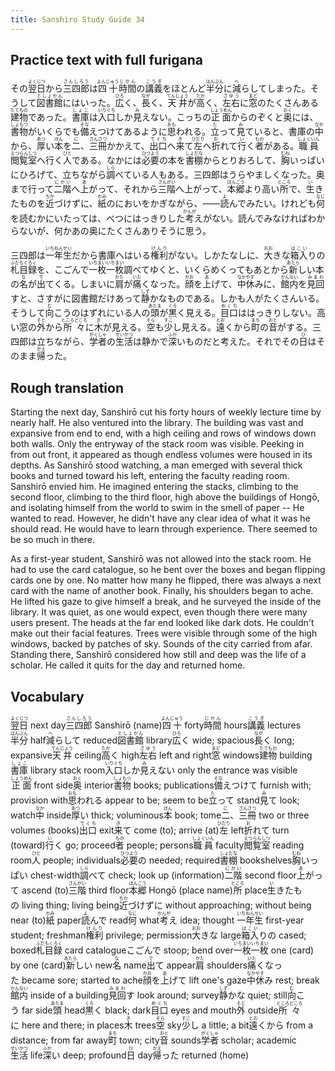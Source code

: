 ```yaml
---
title: Sanshiro Study Guide 34
---
```


## Practice text with full furigana

<p>
その<ruby><rb>翌日</rb><rt>よくじつ</rt></ruby>から<ruby><rb>三四郎</rb><rt>さんしろう</rt></ruby>は<ruby><rb>四十</rb><rt>よんじゅう</rt></ruby><ruby><rb>時間</rb><rt>じかん</rt></ruby>の<ruby><rb>講義</rb><rt>こうぎ</rt></ruby>をほとんど<ruby><rb>半分</rb><rt>はんぶん</rt></ruby>に<ruby><rb>減</rb><rt>へ</rt></ruby>らしてしまった。そうして<ruby><rb>図書館</rb><rt>としょかん</rt></ruby>にはいった。<ruby><rb>広</rb><rt>ひろ</rt></ruby>く、<ruby><rb>長</rb><rt>なが</rt></ruby>く、<ruby><rb>天井</rb><rt>てんじょう</rt></ruby>が<ruby><rb>高</rb><rt>たか</rt></ruby>く、<ruby><rb>左右</rb><rt>さゆう</rt></ruby>に<ruby><rb>窓</rb><rt>まど</rt></ruby>のたくさんある<ruby><rb>建物</rb><rt>たてもの</rt></ruby>であった。<ruby><rb>書庫</rb><rt>しょこ</rt></ruby>は<ruby><rb>入口</rb><rt>いりぐち</rt></ruby>しか<ruby><rb>見</rb><rt>み</rt></ruby>えない。こっちの<ruby><rb>正面</rb><rt>しょうめん</rt></ruby>からのぞくと<ruby><rb>奥</rb><rt>おく</rt></ruby>には、<ruby><rb>書物</rb><rt>しょもつ</rt></ruby>がいくらでも<ruby><rb>備</rb><rt>そな</rt></ruby>えつけてあるように<ruby><rb>思</rb><rt>おも</rt></ruby>われる。<ruby><rb>立</rb><rt>た</rt></ruby>って<ruby><rb>見</rb><rt>み</rt></ruby>ていると、書庫の<ruby><rb>中</rb><rt>なか</rt></ruby>から、<ruby><rb>厚</rb><rt>あつ</rt></ruby>い<ruby><rb>本</rb><rt>ほん</rt></ruby>を<ruby><rb>二</rb><rt>に</rt></ruby>、<ruby><rb>三冊</rb><rt>さんさつ</rt></ruby>かかえて、<ruby><rb>出口</rb><rt>でぐち</rt></ruby>へ<ruby><rb>来</rb><rt>き</rt></ruby>て<ruby><rb>左</rb><rt>ひだり</rt></ruby>へ<ruby><rb>折</rb><rt>お</rt></ruby>れて<ruby><rb>行</rb><rt>い</rt></ruby>く<ruby><rb>者</rb><rt>もの</rt></ruby>がある。<ruby><rb>職員</rb><rt>しょくいん</rt></ruby><ruby><rb>閲覧室</rb><rt>えつらんしつ</rt></ruby>へ行く<ruby><rb>人</rb><rt>ひと</rt></ruby>である。なかには<ruby><rb>必要</rb><rt>ひつよう</rt></ruby>の本を<ruby><rb>書棚</rb><rt>しょだな</rt></ruby>からとりおろして、<ruby><rb>胸</rb><rt>むね</rt></ruby>いっぱいにひろげて、立ちながら<ruby><rb>調</rb><rt>しら</rt></ruby>べている人もある。三四郎はうらやましくなった。奥まで行って<ruby><rb>二階</rb><rt>にかい</rt></ruby>へ<ruby><rb>上</rb><rt>あ</rt></ruby>がって、それから<ruby><rb>三階</rb><rt>さんがい</rt></ruby>へ上がって、<ruby><rb>本郷</rb><rt>ほんごう</rt></ruby>より高い<ruby><rb>所</rb><rt>ところ</rt></ruby>で、<ruby><rb>生</rb><rt>い</rt></ruby>きたものを<ruby><rb>近</rb><rt>ちか</rt></ruby>づけずに、<ruby><rb>紙</rb><rt>かみ</rt></ruby>のにおいをかぎながら、――<ruby><rb>読</rb><rt>よ</rt></ruby>んでみたい。けれども<ruby><rb>何</rb><rt>なに</rt></ruby>を読むかにいたっては、べつにはっきりした<ruby><rb>考</rb><rt>かんが</rt></ruby>えがない。読んでみなければわからないが、何かあの奥にたくさんありそうに思う。
</p>

<p>
三四郎は<ruby><rb>一年生</rb><rt>いちねんせい</rt></ruby>だから書庫へはいる<ruby><rb>権利</rb><rt>けんり</rt></ruby>がない。しかたなしに、<ruby><rb>大</rb><rt>おお</rt></ruby>きな<ruby><rb>箱入</rb><rt>はこい</rt></ruby>りの<ruby><rb>札目録</rb><rt>ふだもくろく</rt></ruby>を、こごんで<ruby><rb>一枚一枚</rb><rt>いちまいいちまい</rt></ruby>調べてゆくと、いくらめくってもあとから<ruby><rb>新</rb><rt>あたら</rt></ruby>しい本の<ruby><rb>名</rb><rt>な</rt></ruby>が<ruby><rb>出</rb><rt>で</rt></ruby>てくる。しまいに<ruby><rb>肩</rb><rt>かた</rt></ruby>が<ruby><rb>痛</rb><rt>いた</rt></ruby>くなった。<ruby><rb>顔</rb><rt>かお</rt></ruby>を<ruby><rb>上</rb><rt>あ</rt></ruby>げて、<ruby><rb>中休</rb><rt>なかやす</rt></ruby>みに、<ruby><rb>館内</rb><rt>かんない</rt></ruby>を<ruby><rb>見回</rb><rt>みまわ</rt></ruby>すと、さすがに図書館だけあって<ruby><rb>静</rb><rt>しず</rt></ruby>かなものである。しかも人がたくさんいる。そうして<ruby><rb>向</rb><rt>む</rt></ruby>こうのはずれにいる人の<ruby><rb>頭</rb><rt>あたま</rt></ruby>が<ruby><rb>黒</rb><rt>くろ</rt></ruby>く見える。<ruby><rb>目口</rb><rt>めくち</rt></ruby>ははっきりしない。高い窓の<ruby><rb>外</rb><rt>そと</rt></ruby>から<ruby><rb>所々</rb><rt>ところどころ</rt></ruby>に<ruby><rb>木</rb><rt>き</rt></ruby>が見える。<ruby><rb>空</rb><rt>そら</rt></ruby>も<ruby><rb>少</rb><rt>すこ</rt></ruby>し見える。<ruby><rb>遠</rb><rt>とお</rt></ruby>くから<ruby><rb>町</rb><rt>まち</rt></ruby>の<ruby><rb>音</rb><rt>おと</rt></ruby>がする。三四郎は立ちながら、<ruby><rb>学者</rb><rt>がくしゃ</rt></ruby>の<ruby><rb>生活</rb><rt>せいかつ</rt></ruby>は静かで<ruby><rb>深</rb><rt>ふか</rt></ruby>いものだと考えた。それでその<ruby><rb>日</rb><rt>ひ</rt></ruby>はそのまま<ruby><rb>帰</rb><rt>かえ</rt></ruby>った。
</p>


## Rough translation

Starting the next day, Sanshirō cut his forty hours of weekly lecture time by nearly half. He also ventured into the library. The building was vast and expansive from end to end, with a high ceiling and rows of windows down both walls. Only the entryway of the stack room was visible. Peeking in from out front, it appeared as though endless volumes were housed in its depths. As Sanshirō stood watching, a man emerged with several thick books and turned toward his left, entering the faculty reading room. Sanshirō envied him. He imagined entering the stacks, climbing to the second floor, climbing to the third floor, high above the buildings of Hongō, and isolating himself from the world to swim in the smell of paper -- He wanted to read. However, he didn't have any clear idea of what it was he should read. He would have to learn through experience. There seemed to be so much in there.  

As a first-year student, Sanshirō was not allowed into the stack room. He had to use the card catalogue, so he bent over the boxes and began flipping cards one by one. No matter how many he flipped, there was always a next card with the name of another book. Finally, his shoulders began to ache. He lifted his gaze to give himself a break, and he surveyed the inside of the library. It was quiet, as one would expect, even though there were many users present. The heads at the far end looked like dark dots. He couldn't make out their facial features. Trees were visible through some of the high windows, backed by patches of sky. Sounds of the city carried from afar. Standing there, Sanshirō considered how still and deep was the life of a scholar. He called it quits for the day and returned home.         


## Vocabulary

<p>
<span class="vocabstudy"><ruby><rb>翌日</rb><rt>よくじつ</rt></ruby>&nbsp;next day</span><span class="vocabstudy"><ruby><rb>三四郎</rb><rt>さんしろう</rt></ruby>&nbsp;Sanshirō (name)</span><span class="vocabstudy"><ruby><rb>四十</rb><rt>よんじゅう</rt></ruby>&nbsp;forty</span><span class="vocabstudy"><ruby><rb>時間</rb><rt>じかん</rt></ruby>&nbsp;hours</span><span class="vocabstudy"><ruby><rb>講義</rb><rt>こうぎ</rt></ruby>&nbsp;lectures</span><span class="vocabstudy"><ruby><rb>半分</rb><rt>はんぶん</rt></ruby>&nbsp;half</span><span class="vocabstudy"><ruby><rb>減</rb><rt>へ</rt></ruby>らして&nbsp;reduced</span><span class="vocabstudy"><ruby><rb>図書館</rb><rt>としょかん</rt></ruby>&nbsp;library</span><span class="vocabstudy"><ruby><rb>広</rb><rt>ひろ</rt></ruby>く&nbsp;wide; spacious</span><span class="vocabstudy"><ruby><rb>長</rb><rt>なが</rt></ruby>く&nbsp;long; expansive</span><span class="vocabstudy"><ruby><rb>天井</rb><rt>てんじょう</rt></ruby>&nbsp;ceiling</span><span class="vocabstudy"><ruby><rb>高</rb><rt>たか</rt></ruby>く&nbsp;high</span><span class="vocabstudy"><ruby><rb>左右</rb><rt>さゆう</rt></ruby>&nbsp;left and right</span><span class="vocabstudy"><ruby><rb>窓</rb><rt>まど</rt></ruby>&nbsp;windows</span><span class="vocabstudy"><ruby><rb>建物</rb><rt>たてもの</rt></ruby>&nbsp;building</span><span class="vocabstudy"><ruby><rb>書庫</rb><rt>しょこ</rt></ruby>&nbsp;library stack room</span><span class="vocabstudy"><ruby><rb>入口</rb><rt>いりぐち</rt></ruby>しか<ruby><rb>見</rb><rt>み</rt></ruby>えない&nbsp;only the entrance was visible</span><span class="vocabstudy"><ruby><rb>正面</rb><rt>しょうめん</rt></ruby>&nbsp;front side</span><span class="vocabstudy"><ruby><rb>奥</rb><rt>おく</rt></ruby>&nbsp;interior</span><span class="vocabstudy"><ruby><rb>書物</rb><rt>しょもつ</rt></ruby>&nbsp;books; publications</span><span class="vocabstudy"><ruby><rb>備</rb><rt>そな</rt></ruby>えつけて&nbsp;furnish with; provision with</span><span class="vocabstudy"><ruby><rb>思</rb><rt>おも</rt></ruby>われる&nbsp;appear to be; seem to be</span><span class="vocabstudy"><ruby><rb>立</rb><rt>た</rt></ruby>って&nbsp;stand</span><span class="vocabstudy"><ruby><rb>見</rb><rt>み</rt></ruby>て&nbsp;look; watch</span><span class="vocabstudy"><ruby><rb>中</rb><rt>なか</rt></ruby>&nbsp;inside</span><span class="vocabstudy"><ruby><rb>厚</rb><rt>あつ</rt></ruby>い&nbsp;thick; voluminous</span><span class="vocabstudy"><ruby><rb>本</rb><rt>ほん</rt></ruby>&nbsp;book; tome</span><span class="vocabstudy"><ruby><rb>二</rb><rt>に</rt></ruby>、<ruby><rb>三冊</rb><rt>さんさつ</rt></ruby>&nbsp;two or three volumes (books)</span><span class="vocabstudy"><ruby><rb>出口</rb><rt>でぐち</rt></ruby>&nbsp;exit</span><span class="vocabstudy"><ruby><rb>来</rb><rt>き</rt></ruby>て&nbsp;come (to); arrive (at)</span><span class="vocabstudy"><ruby><rb>左</rb><rt>ひだり</rt></ruby>&nbsp;left</span><span class="vocabstudy"><ruby><rb>折</rb><rt>お</rt></ruby>れて&nbsp;turn (toward)</span><span class="vocabstudy"><ruby><rb>行</rb><rt>い</rt></ruby>く&nbsp;go; proceed</span><span class="vocabstudy"><ruby><rb>者</rb><rt>もの</rt></ruby>&nbsp;people; persons</span><span class="vocabstudy"><ruby><rb>職員</rb><rt>しょくいん</rt></ruby>&nbsp;faculty</span><span class="vocabstudy"><ruby><rb>閲覧室</rb><rt>えつらんしつ</rt></ruby>&nbsp;reading room</span><span class="vocabstudy"><ruby><rb>人</rb><rt>ひと</rt></ruby>&nbsp;people; individuals</span><span class="vocabstudy"><ruby><rb>必要</rb><rt>ひつよう</rt></ruby>の&nbsp;needed; required</span><span class="vocabstudy"><ruby><rb>書棚</rb><rt>しょだな</rt></ruby>&nbsp;bookshelves</span><span class="vocabstudy"><ruby><rb>胸</rb><rt>むね</rt></ruby>いっぱい&nbsp;chest-width</span><span class="vocabstudy"><ruby><rb>調</rb><rt>しら</rt></ruby>べて&nbsp;check; look up (information)</span><span class="vocabstudy"><ruby><rb>二階</rb><rt>にかい</rt></ruby>&nbsp;second floor</span><span class="vocabstudy"><ruby><rb>上</rb><rt>あ</rt></ruby>がって&nbsp;ascend (to)</span><span class="vocabstudy"><ruby><rb>三階</rb><rt>さんがい</rt></ruby>&nbsp;third floor</span><span class="vocabstudy"><ruby><rb>本郷</rb><rt>ほんごう</rt></ruby>&nbsp;Hongō (place name)</span><span class="vocabstudy"><ruby><rb>所</rb><rt>ところ</rt></ruby>&nbsp;place</span><span class="vocabstudy"><ruby><rb>生</rb><rt>い</rt></ruby>きたもの&nbsp;living thing; living being</span><span class="vocabstudy"><ruby><rb>近</rb><rt>ちか</rt></ruby>づけずに&nbsp;without approaching; without being near (to)</span><span class="vocabstudy"><ruby><rb>紙</rb><rt>かみ</rt></ruby>&nbsp;paper</span><span class="vocabstudy"><ruby><rb>読</rb><rt>よ</rt></ruby>んで&nbsp;read</span><span class="vocabstudy"><ruby><rb>何</rb><rt>なに</rt></ruby>&nbsp;what</span><span class="vocabstudy"><ruby><rb>考</rb><rt>かんが</rt></ruby>え&nbsp;idea; thought</span>
<span class="vocabstudy"><ruby><rb>一年生</rb><rt>いちねんせい</rt></ruby>&nbsp;first-year student; freshman</span><span class="vocabstudy"><ruby><rb>権利</rb><rt>けんり</rt></ruby>&nbsp;privilege; permission</span><span class="vocabstudy"><ruby><rb>大</rb><rt>おお</rt></ruby>きな&nbsp;large</span><span class="vocabstudy"><ruby><rb>箱入</rb><rt>はこい</rt></ruby>りの&nbsp;cased; boxed</span><span class="vocabstudy"><ruby><rb>札目録</rb><rt>ふだもくろく</rt></ruby>&nbsp;card catalogue</span><span class="vocabstudy">こごんで&nbsp;stoop; bend over</span><span class="vocabstudy"><ruby><rb>一枚一枚</rb><rt>いちまいいちまい</rt></ruby>&nbsp;one (card) by one (card)</span><span class="vocabstudy"><ruby><rb>新</rb><rt>あたら</rt></ruby>しい&nbsp;new</span><span class="vocabstudy"><ruby><rb>名</rb><rt>な</rt></ruby>&nbsp;name</span><span class="vocabstudy"><ruby><rb>出</rb><rt>で</rt></ruby>て&nbsp;appear</span><span class="vocabstudy"><ruby><rb>肩</rb><rt>かた</rt></ruby>&nbsp;shoulders</span><span class="vocabstudy"><ruby><rb>痛</rb><rt>いた</rt></ruby>くなった&nbsp;became sore; started to ache</span><span class="vocabstudy"><ruby><rb>顔</rb><rt>かお</rt></ruby>を<ruby><rb>上</rb><rt>あ</rt></ruby>げて&nbsp;lift one's gaze</span><span class="vocabstudy"><ruby><rb>中休</rb><rt>なかやす</rt></ruby>み&nbsp;rest; break</span><span class="vocabstudy"><ruby><rb>館内</rb><rt>かんない</rt></ruby>&nbsp;inside of a building</span><span class="vocabstudy"><ruby><rb>見回</rb><rt>みまわ</rt></ruby>す&nbsp;look around; survey</span><span class="vocabstudy"><ruby><rb>静</rb><rt>しず</rt></ruby>かな&nbsp;quiet; still</span><span class="vocabstudy"><ruby><rb>向</rb><rt>む</rt></ruby>こう&nbsp;far side</span><span class="vocabstudy"><ruby><rb>頭</rb><rt>あたま</rt></ruby>&nbsp;head</span><span class="vocabstudy"><ruby><rb>黒</rb><rt>くろ</rt></ruby>く&nbsp;black; dark</span><span class="vocabstudy"><ruby><rb>目口</rb><rt>めくち</rt></ruby>&nbsp;eyes and mouth</span><span class="vocabstudy"><ruby><rb>外</rb><rt>そと</rt></ruby>&nbsp;outside</span><span class="vocabstudy"><ruby><rb>所々</rb><rt>ところどころ</rt></ruby>に&nbsp;here and there; in places</span><span class="vocabstudy"><ruby><rb>木</rb><rt>き</rt></ruby>&nbsp;trees</span><span class="vocabstudy"><ruby><rb>空</rb><rt>そら</rt></ruby>&nbsp;sky</span><span class="vocabstudy"><ruby><rb>少</rb><rt>すこ</rt></ruby>し&nbsp;a little; a bit</span><span class="vocabstudy"><ruby><rb>遠</rb><rt>とお</rt></ruby>くから&nbsp;from a distance; from far away</span><span class="vocabstudy"><ruby><rb>町</rb><rt>まち</rt></ruby>&nbsp;town; city</span><span class="vocabstudy"><ruby><rb>音</rb><rt>おと</rt></ruby>&nbsp;sounds</span><span class="vocabstudy"><ruby><rb>学者</rb><rt>がくしゃ</rt></ruby>&nbsp;scholar; academic</span><span class="vocabstudy"><ruby><rb>生活</rb><rt>せいかつ</rt></ruby>&nbsp;life</span><span class="vocabstudy"><ruby><rb>深</rb><rt>ふか</rt></ruby>い&nbsp;deep; profound</span><span class="vocabstudy"><ruby><rb>日</rb><rt>ひ</rt></ruby>&nbsp;day</span><span class="vocabstudy"><ruby><rb>帰</rb><rt>かえ</rt></ruby>った&nbsp;returned (home)</span>
</p>
